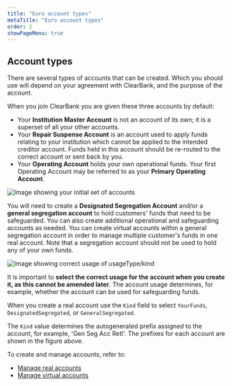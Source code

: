 ```yaml
---
title: "Euro account types"
metaTitle: "Euro account types"
order: 1
showPageMenu: true
---
```



## Account types

There are several types of accounts that can be created. Which you should use will depend on your agreement with ClearBank, and the purpose of the account.

When you join ClearBank you are given these three accounts by default:

- Your **Institution Master Account** is not an account of its own; it is a superset of all your other accounts. 
- Your **Repair Suspense Account** is an account used to apply funds relating to your institution which cannot be applied to the intended creditor account. Funds held in this account should be re-routed to the correct account or sent back by you.
- Your **Operating Account** holds your own operational funds. Your first Operating Account may be referred to as your **Primary Operating Account**.

![Image showing your initial set of accounts](/assets/images/accounts-eu-day-1.svg "Initial set of accounts")

You will need to create a **Designated Segregation Account** and/or a **general segregation account** to hold customers' funds that need to be safeguarded. You can also create additional operational and safeguarding accounts as needed. You can create virtual accounts within a general segregation account in order to manage multiple customer's funds in one real account. Note that a segregation account should not be used to hold any of your own funds.


![Image showing correct usage of usageType/kind](/assets/images/accounts-eu-usage.svg "Correct usage of kind")

It is important to **select the correct usage for the account when you create it, as this cannot be amended later**. The account usage determines, for example, whether the account can be used for safeguarding funds.

When you create a real account use the `Kind` field to select `YourFunds`, `DesignatedSegregated`, or `GeneralSegregated`. 

The `Kind` value determines the autogenerated prefix assigned to the account, for example, 'Gen Seg Acc Retl'. The prefixes for each account are shown in the figure above.

To create and manage accounts, refer to:
- [Manage real accounts](./manage-real-accounts)
- [Manage virtual accounts](./manage-virtual-accounts)
